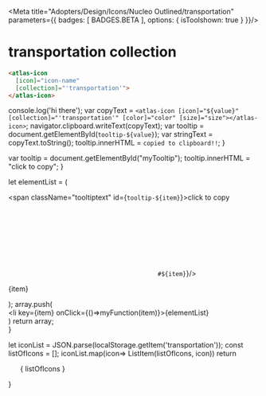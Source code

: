 
<Meta title="Adopters/Design/Icons/Nucleo Outlined/transportation" parameters={{ badges: [ BADGES.BETA ], options: { isToolshown: true } }}/>

# transportation collection

```html
<atlas-icon 
  [icon]="icon-name"  
  [collection]="'transportation'">
</atlas-icon>

```

<style>
{`
/* NOTE: This css is generated by Nucleo */
ul {
  display: flex;
  flex-wrap: wrap;
  justify-content: center;
  padding-left: 0;
}

ul li {
  border-radius: .4em;
  transition: background-color .2s;
  user-select: none;
  overflow: hidden;
  text-align: center;
  padding: 2em 1em 1em;
}

ul li:hover {
  background: hsla(0, 0%, 0%, 0.05);
  cursor: pointer;
}

ul p {
  display: block;
  font-size: 0.75rem;
  color: hsla(0, 0%, 0%, 0.5);
  user-select: text;
  cursor: pointer;
  max-width: 6rem;
  padding: 8px 0 4px;
}

ul p::selection {
  background: hsl(230, 93%, 66%);
  color: #fff;
}

ul p::-moz-selection {
  background: hsl(230, 93%, 66%);
  color: #fff;
}

.svg-wrapper {
  font-size: 32px;
}

.svg-wrapper svg {
  display: block;
  margin: 0 auto 10px;
}

/* --------------------------------

Icons

-------------------------------- */

:root {
  --icon-color-primary: inherit;
  --icon-color-secondary: currentColor;
}

.icon {
  display: inline-block;
  color: var(--icon-color-primary); /* icon primary color */
  height: 1em;
  width: 1em;
  line-height: 1;
  flex-shrink: 0;
  max-width: initial;
}

.icon use {
  /* icon secondary color */
  fill: var(--icon-color-secondary);
  stroke: var(--icon-color-secondary);
}

.css-122ju8q {
    padding: 0;
}

.icon-name {
    font-size: 12px;
}

/* --------------------------------

Caps/Corners

-------------------------------- */

.icon use {
  --icon-stroke-linecap-butt: butt;
  stroke-miterlimit: 10;
  stroke-linecap: square;
  stroke-linejoin: miter;
}

.stroke-round use {
  --icon-stroke-linecap-butt: round;
  stroke-linecap: round;
  stroke-linejoin: round;
}

/* --------------------------------

Tooltip

-------------------------------- */

.tooltip {
  position: relative;
  display: inline-block;
}

.tooltip .tooltiptext {
  visibility: hidden;
  width: 100%;
  background-color: #f6f9fc;
  color: #242323;
  text-align: center;
  padding: 3px;
  position: absolute;
  z-index: 1;
  bottom: 84%;
  left: 50%;
  margin-left: -75px;
  opacity: 0;
  transition: opacity 0.3s;
  font-size: 11px;
  justify-content: center;
  display: flex;
  align-items: center;
}

.tooltip:hover .tooltiptext {
  visibility: visible;
  opacity: 1;
}
    
    `}
</style>


  console.log('hi there');
  var copyText = `<atlas-icon [icon]="${value}" [collection]="'transportation'" [color]="color" [size]="size"></atlas-icon>`;
  navigator.clipboard.writeText(copyText);
  var tooltip = document.getElementById(`tooltip-${value}`);
  var stringText = copyText.toString();
  tooltip.innerHTML = `copied to clipboard!!`;
}

  var tooltip = document.getElementById("myTooltip");
  tooltip.innerHTML = "click to copy";
}

  let elementList = (
      <div>
          <span className="tooltiptext" id={`tooltip-${item}`}>click to copy</span>
          <div className="svg-wrapper">
          <svg className="icon">
            <use href={`#${item}`}/>
          </svg>
          </div>
          <p  data-folder="">
          {item}
          </p> 
      </div>
  );
  array.push( <div className="tooltip" key={item}><li key={item} onClick={()=>myFunction(item)}>{elementList}</li></div>)
  return array;   
}

  let iconList = JSON.parse(localStorage.getItem('transportation'));
  const listOfIcons = [];
  iconList.map(icon=> ListItem(listOfIcons, icon))
  return <ul>{ listOfIcons }</ul>
}

<Base/>
<svg xmlns="http://www.w3.org/2000/svg">
  <defs>
    <symbol id="boat" viewBox="0 0 24 24">
      <path fill="currentColor" fill-rule="evenodd" d="M7.5 3.75a.75.75 0 0 0-.75.75v3H6a.75.75 0 0 0-.75.75v2.25H4.5a.75.75 0 0 0-.712.987l1.5 4.5a.75.75 0 0 0 1.424-.474L5.54 12h12.746l-1.707 3.415a.75.75 0 1 0 1.342.67l2.25-4.5A.75.75 0 0 0 19.5 10.5h-2.537l-1.292-2.585A.75.75 0 0 0 15 7.5h-3.75v-3a.75.75 0 0 0-.75-.75h-3Zm7.787 6.75H6.75V9h7.787l.75 1.5Zm-5.537-3V5.25h-1.5V7.5h1.5Z"/>
      <path fill="currentColor" d="M4.5 16.5a.75.75 0 0 0-1.5 0 3.759 3.759 0 0 0 3.75 3.75c1.039 0 1.956-.449 2.625-1.112.669.663 1.586 1.112 2.625 1.112s1.956-.449 2.625-1.112c.669.663 1.586 1.112 2.625 1.112A3.759 3.759 0 0 0 21 16.5a.75.75 0 0 0-1.5 0 2.259 2.259 0 0 1-2.25 2.25c-.817 0-1.564-.495-1.977-1.203a.75.75 0 0 0-1.296 0c-.413.708-1.16 1.203-1.977 1.203-.817 0-1.564-.495-1.977-1.203a.75.75 0 0 0-1.296 0c-.413.708-1.16 1.203-1.977 1.203A2.259 2.259 0 0 1 4.5 16.5Z"/>
    </symbol>
    <symbol id="boat-front" viewBox="0 0 24 24">
      <path fill="currentColor" fill-rule="evenodd" d="M10.5 3a.75.75 0 0 0-.75.75v3h-3A.75.75 0 0 0 6 7.5v5.475l-1.114.62a.75.75 0 0 0-.307.99l1.5 3a.75.75 0 1 0 1.342-.67l-1.179-2.358.776-.431a.747.747 0 0 0 .184-.103L12 11.358l4.798 2.665a.75.75 0 0 0 .184.103l.776.43-1.179 2.359a.75.75 0 1 0 1.342.67l1.5-3a.75.75 0 0 0-.307-.99L18 12.974V7.5a.75.75 0 0 0-.75-.75h-3v-3A.75.75 0 0 0 13.5 3h-3Zm6 9.142V8.25h-9v3.892l4.136-2.298a.75.75 0 0 1 .728 0l4.136 2.298ZM12.75 6.75V4.5h-1.5v2.25h1.5Z"/>
      <path fill="currentColor" d="M3.75 16.575a.75.75 0 0 1 .75.75 2.259 2.259 0 0 0 2.25 2.25c.817 0 1.564-.495 1.977-1.203a.75.75 0 0 1 1.296 0c.413.708 1.16 1.203 1.977 1.203.817 0 1.564-.495 1.977-1.203a.75.75 0 0 1 1.296 0c.413.708 1.16 1.203 1.977 1.203a2.259 2.259 0 0 0 2.25-2.25.75.75 0 0 1 1.5 0 3.759 3.759 0 0 1-3.75 3.75c-1.039 0-1.956-.449-2.625-1.112-.669.663-1.586 1.112-2.625 1.112s-1.956-.449-2.625-1.112c-.669.663-1.586 1.112-2.625 1.112A3.759 3.759 0 0 1 3 17.325a.75.75 0 0 1 .75-.75Z"/>
    </symbol>
    <symbol id="bus" viewBox="0 0 24 24">
      <path fill="currentColor" fill-rule="evenodd" d="M18.75 5.25A2.25 2.25 0 0 1 21 7.5v8.25a.75.75 0 0 1-.75.75h-.777a2.626 2.626 0 0 1-5.196 0H9.723a2.626 2.626 0 0 1-5.196 0H3.75a.75.75 0 0 1-.75-.75V7.5a2.25 2.25 0 0 1 2.25-2.25h13.5ZM4.5 7.5a.75.75 0 0 1 .75-.75H15v3.75H4.5v-3Zm12 3V6.75h2.25a.75.75 0 0 1 .75.75v3h-3ZM4.5 12v3h.253a2.625 2.625 0 0 1 4.744 0h5.006a2.625 2.625 0 0 1 4.744 0h.253v-3h-15Zm11.268 3.925a1.125 1.125 0 1 1 2.215.4 1.125 1.125 0 0 1-2.215-.4Zm-9.768.2a1.132 1.132 0 0 1 .028-.25 1.125 1.125 0 1 1-.028.25Z"/>
    </symbol>
    <symbol id="bus-front" viewBox="0 0 24 24">
      <path fill="currentColor" d="M8.25 15.75a.75.75 0 1 0 0-1.5.75.75 0 0 0 0 1.5ZM16.5 15a.75.75 0 1 1-1.5 0 .75.75 0 0 1 1.5 0Z"/>
      <path fill="currentColor" fill-rule="evenodd" d="M4.5 5.25A2.25 2.25 0 0 1 6.75 3h10.5a2.25 2.25 0 0 1 2.25 2.25V18a.75.75 0 0 1-.75.75v1.5A.75.75 0 0 1 18 21h-3a.75.75 0 0 1-.75-.75v-1.5h-4.5v1.5A.75.75 0 0 1 9 21H6a.75.75 0 0 1-.75-.75v-1.5A.75.75 0 0 1 4.5 18V5.25Zm1.5 0a.75.75 0 0 1 .75-.75h10.5a.75.75 0 0 1 .75.75V6H6v-.75Zm0 6V7.5h12v3.75H6Zm0 1.5v4.5h12v-4.5H6Zm11.25 6.75v-.75h-1.5v.75h1.5Zm-10.5-.75v.75h1.5v-.75h-1.5Z"/>
    </symbol>
    <symbol id="car" viewBox="0 0 24 24">
      <path fill="currentColor" fill-rule="evenodd" d="M6.75 6a.75.75 0 0 0-.586.281l-2.996 3.746A.747.747 0 0 0 3 10.5V15c0 .414.336.75.75.75h.777a2.626 2.626 0 0 0 5.196 0h3.804a2.626 2.626 0 0 0 5.196 0h1.527A.75.75 0 0 0 21 15v-4.5a.75.75 0 0 0-.75-.75h-3.325l-2.032-3.386A.75.75 0 0 0 14.25 6h-7.5Zm3 1.5H7.11l-1.8 2.25h4.44V7.5Zm1.5 2.25V7.5h2.575l1.35 2.25H11.25Zm-6.75 1.5v3h.253a2.625 2.625 0 0 1 4.744 0h4.256a2.625 2.625 0 0 1 4.744 0H19.5v-3h-15Zm12.722 3.875a1.136 1.136 0 0 1 .028.25 1.125 1.125 0 1 1-.028-.25ZM6 15.375a1.132 1.132 0 0 1 .028-.25 1.125 1.125 0 1 1-.028.25Z"/>
    </symbol>
    <symbol id="car-front" viewBox="0 0 24 24">
      <path fill="currentColor" d="M6.75 14.25a.75.75 0 1 0 0-1.5.75.75 0 0 0 0 1.5ZM18 13.5a.75.75 0 1 1-1.5 0 .75.75 0 0 1 1.5 0Z"/>
      <path fill="currentColor" fill-rule="evenodd" d="M7.95 3h-.002a2.25 2.25 0 0 0-2.191 1.762l-1.192 5.362-.906.906A2.25 2.25 0 0 0 3 12.621V16.5c0 .414.336.75.75.75h16.5a.75.75 0 0 0 .75-.75v-3.88a2.25 2.25 0 0 0-.66-1.59l-.905-.906-1.192-5.362A2.25 2.25 0 0 0 16.052 3H7.95Zm9.865 6.75-1.036-4.663a.75.75 0 0 0-.73-.587H7.951a.75.75 0 0 0-.73.587L6.185 9.75h11.63ZM4.72 12.09l.84-.84h12.88l.84.84c.14.142.22.332.22.531v3.129h-15v-3.129c0-.199.08-.39.22-.53Z"/>
      <path fill="currentColor" d="M5.25 18.75a.75.75 0 0 0-1.5 0v1.5c0 .414.336.75.75.75h3a.75.75 0 0 0 .75-.75v-1.5a.75.75 0 0 0-1.5 0v.75h-1.5v-.75ZM16.5 18a.75.75 0 0 1 .75.75v.75h1.5v-.75a.75.75 0 0 1 1.5 0v1.5a.75.75 0 0 1-.75.75h-3a.75.75 0 0 1-.75-.75v-1.5a.75.75 0 0 1 .75-.75Z"/>
    </symbol>
    <symbol id="cone" viewBox="0 0 24 24">
      <path fill="currentColor" fill-rule="evenodd" d="M9.785 3.523A.75.75 0 0 1 10.5 3h3a.75.75 0 0 1 .715.523l2.09 6.57c.07.11.113.237.12.374l1.067 3.357a.749.749 0 0 1 .133.417l1.673 5.259h.952a.75.75 0 0 1 0 1.5H3.75a.75.75 0 0 1 0-1.5h.952l1.673-5.26a.746.746 0 0 1 .133-.416l1.068-3.357a.746.746 0 0 1 .119-.373l2.09-6.571ZM6.275 19.5h11.45L16.291 15H7.707l-1.431 4.5Zm6.677-15 1.67 5.25H9.378l1.67-5.25h1.904Zm-4.767 9 .716-2.25h6.198l.716 2.25h-7.63Z"/>
    </symbol>
    <symbol id="control-panel" viewBox="0 0 24 24">
      <path fill="currentColor" fill-rule="evenodd" d="M7.72 9.22a.75.75 0 0 1 1.06 0l2.25 2.25a2.25 2.25 0 1 1-1.06 1.06l-2.25-2.25a.75.75 0 0 1 0-1.06Zm3.75 3.75-.01.009a.75.75 0 1 0 .018-.018l-.008.009Z"/>
      <path fill="currentColor" fill-rule="evenodd" d="M3 13.5a9 9 0 1 1 15.942 5.728.75.75 0 0 1-.578.272H5.636a.75.75 0 0 1-.578-.272A8.966 8.966 0 0 1 3 13.5Zm8.25-7.463V7.5a.75.75 0 0 0 1.5 0V6.037a7.465 7.465 0 0 1 3.997 1.656l-1.035 1.034a.75.75 0 1 0 1.061 1.06l1.034-1.034a7.466 7.466 0 0 1 1.656 3.997H18a.75.75 0 0 0 0 1.5h1.463A7.456 7.456 0 0 1 18 18H6a7.457 7.457 0 0 1-1.463-3.75H6a.75.75 0 0 0 0-1.5H4.537a7.503 7.503 0 0 1 6.713-6.713Z"/>
    </symbol>
    <symbol id="train" viewBox="0 0 24 24">
      <path fill="currentColor" fill-rule="evenodd" d="M9 6a.75.75 0 0 0-.75.75v3c0 .414.336.75.75.75h6a.75.75 0 0 0 .75-.75v-3A.75.75 0 0 0 15 6H9Zm5.25 3h-4.5V7.5h4.5V9Z"/>
      <path fill="currentColor" d="M9 13.5A.75.75 0 1 0 9 12a.75.75 0 0 0 0 1.5Zm6.75-.75a.75.75 0 1 1-1.5 0 .75.75 0 0 1 1.5 0Z"/>
      <path fill="currentColor" fill-rule="evenodd" d="M6 16.5h1.036L5.33 19.915a.75.75 0 1 0 1.342.67l.543-1.085h9.572l.543 1.085a.75.75 0 1 0 1.342-.67l-.743-1.486-.008-.016-.006-.012-.95-1.901H18a.75.75 0 0 0 .75-.75V5.25A2.25 2.25 0 0 0 16.5 3h-9a2.25 2.25 0 0 0-2.25 2.25v10.5c0 .414.336.75.75.75Zm1.5-12a.75.75 0 0 0-.75.75V15h1.485a.8.8 0 0 1 .031 0h7.468a.8.8 0 0 1 .03 0h1.486V5.25a.75.75 0 0 0-.75-.75h-9ZM7.964 18l.75-1.5h6.572l.75 1.5H7.965Z"/>
      <path fill="currentColor" d="M3.75 7.5a.75.75 0 0 1 .75.75v2.25a.75.75 0 0 1-1.5 0V8.25a.75.75 0 0 1 .75-.75ZM21 8.25a.75.75 0 0 0-1.5 0v2.25a.75.75 0 0 0 1.5 0V8.25Z"/>
    </symbol>
  </defs>
</svg>

































